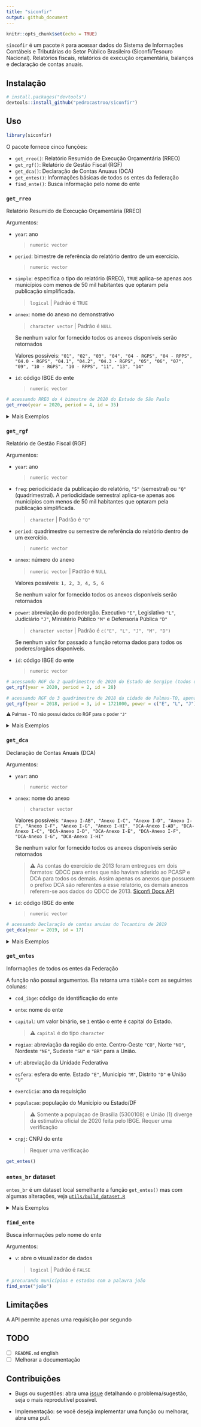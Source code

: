 ```yaml
---
title: "siconfir"
output: github_document
---
```


```r
knitr::opts_chunk$set(echo = TRUE)
```

`sincofir` é um pacote `R` para acessar dados do Sistema de Informações Contábeis e Tributárias do Setor Público Brasileiro (Siconfi/Tesouro Nacional). Relatórios fiscais, relatórios de execução orçamentária, balanços e declaração de contas anuais.

## Instalação

```r
# install.packages("devtools")
devtools::install_github("pedrocastroo/siconfir")
```

## Uso

```r
library(siconfir)
```

O pacote fornece cinco funções:

* `get_rreo()`: Relatório Resumido de Execução Orçamentária (RREO)
* `get_rgf()`: Relatório de Gestão Fiscal (RGF)
* `get_dca()`: Declaração de Contas Anuaus (DCA)
* `get_entes()`: Informações básicas de todos os entes da federação
* `find_ente()`: Busca informação pelo nome do ente

### `get_rreo`

Relatório Resumido de Execução Orçamentária (RREO)

Argumentos:

* `year`: ano

  > `numeric vector`

* `period`: bimestre de referência do relatório dentro de um exercício.

  > `numeric vector`

* `simple`: especifica o tipo do relatório (RREO), `TRUE` aplica-se apenas aos municípios com menos de 50 mil habitantes que optaram pela publicação simplificada.

  > `logical` | Padrão é `TRUE`

* `annex`: nome do anexo no demonstrativo

  > `character vector` | Padrão é `NULL`

  Se nenhum valor for fornecido todos os anexos disponíveis serão retornados
  
  Valores possíveis: `"01", "02", "03", "04", "04 - RGPS", "04 - RPPS", "04.0 - RGPS", "04.1", "04.2", "04.3 - RGPS", "05", "06", "07", "09", "10 - RGPS", "10 - RPPS", "11", "13", "14"`

* `id`: código IBGE do ente

  > `numeric vector`

```r
# acessando RREO do 4 bimestre de 2020 do Estado de São Paulo
get_rreo(year = 2020, period = 4, id = 35)
```

<details>
<summary>Mais Exemplos</summary>
```r
# acessando o anexo "01" do RREO da cidade de São Paulo
get_rreo(year = 2019, period = 4, annex = "01", id = 3550308)

# acessando o anexo "01" do RREO do 4ªbimestre de 2020 e 2019 da cidade de SP
get_rreo(year = 2019:2020, period = 4, anexo = "01", id = 3550308)

# acessando todos os bimestres de 2019 do RREO do DF
get_rreo(year = 2019, period = 1:6, id = 53)

# acsessando RREO de Serra da Saudade - MG, município com população estimada (2020) em 776 pessoas
get_rreo(year = 2020, simple = TRUE, period = 1, id = 3166600)
```
</details>

### `get_rgf`

Relatório de Gestão Fiscal (RGF)

Argumentos:

* `year`: ano

  > `numeric vector`
  
* `freq`: periodicidade da publicação do relatório, `"S"` (semestral) ou `"Q"` (quadrimestral). A periodicidade semestral aplica-se apenas aos municípios com menos de 50 mil habitantes que optaram pela publicação simplificada.

  > `character` | Padrão é `"Q"`
  
* `period`: quadrimestre ou semestre de referência do relatório dentro de um exercício.

  > `numeric vector`

* `annex`: número do anexo

  > `numeric vector` | Padrão é `NULL`
  
  Valores possíveis: `1, 2, 3, 4, 5, 6`

  Se nenhum valor for fornecido todos os anexos disponíveis serão retornados
  
* `power`: abreviação do poder/orgão. Executivo `"E"`, Legislativo `"L"`, Judiciário `"J"`, Ministério Público `"M"` e Defensoria Pública `"D"`

  > `character vector` | Padrão é `c("E", "L", "J", "M", "D")`
  
  Se nenhum valor for passado a função retorna dados para todos os poderes/orgãos disponíveis.

* `id`: código IBGE do ente

  > `numeric vector`

```r
# acessando RGF do 2 quadrimestre de 2020 do Estado de Sergipe (todos os poderes inclusos)
get_rgf(year = 2020, period = 2, id = 28)
```

```r
# acessando RGF do 3 quadrimestre de 2018 da cidade de Palmas-TO, apenas RGF do executivo, legislativo e judiciário
get_rgf(year = 2018, period = 3, id = 1721000, power = c("E", "L", "J"))
```

<sub>⚠️ Palmas - TO não possui dados do RGF para o poder `"J"`</sub>

<details>
<summary>Mais Exemplos</summary>
```r
# acessando RGF do primeiro semestre de 2015 de Bocaina-SP, cidade com população estimada (2020) igual a 12452
get_rgf(year = 2015, freq = "S", period = 1, id = 3506805)

# acessando RGF da União de 2019 para todos os quadrimestre e poderes, apenas o anexo 1 (Demonstrativo da Despesas com Pessoal)
get_rgf(year = 2019, period = 1:3, annex = 1, id = 1)
```
</details>

### `get_dca`

Declaração de Contas Anuais (DCA)

Argumentos:

* `year`: ano

  > `numeric vector`

* `annex`: nome do anexo

  > `character vector`
  
  Valores possíveis: `"Anexo I-AB", "Anexo I-C", "Anexo I-D", "Anexo I-E", "Anexo I-F", "Anexo I-G", "Anexo I-HI", "DCA-Anexo I-AB", "DCA-Anexo I-C", "DCA-Anexo I-D", "DCA-Anexo I-E", "DCA-Anexo I-F", "DCA-Anexo I-G", "DCA-Anexo I-HI"`

  Se nenhum valor for fornecido todos os anexos disponíveis serão retornados
  
  > ⚠️ As contas do exercício de 2013 foram entregues em dois formatos: QDCC para entes que não haviam aderido ao PCASP e DCA para todos os demais. Assim apenas os anexos que possuem o prefixo DCA são referentes a esse relatório, os demais anexos referem-se aos dados do QDCC de 2013. [Siconfi Docs API](http://apidatalake.tesouro.gov.br/docs/siconfi/#/DCA)

* `id`: código IBGE do ente

  > `numeric vector`
  
```r
# acessando Declaração de contas anuias do Tocantins de 2019
get_dca(year = 2019, id = 17)
```

<details>
<summary>Mais Exemplos</summary>
```r
# acessando DCA de 2017 a 2019 da União
get_dca(year = 2017:2019, id = 1)

# acessando DCA de 2015 do Estado do Amazonas
get_dca(year = 2015, id = 13)
```
</details>

### `get_entes`

Informações de todos os entes da Federação

A função não possui argumentos. Ela retorna uma `tibble` com as seguintes colunas:

* `cod_ibge`: código de identificação do ente

* `ente`: nome do ente

* `capital`: um valor binário, se `1` então o ente é capital do Estado.

  > ⚠️ `capital` é do tipo `character`
  
* `regiao`: abreviação da região do ente. Centro-Oeste `"CO"`, Norte `"NO"`, Nordeste `"NE"`, Sudeste `"SU"` e `"BR"` para a União.

* `uf`: abreviação da Unidade Federativa

* `esfera`: esfera do ente. Estado `"E"`, Município `"M"`, Distrito `"D"` e União `"U"`

* `exercicio`: ano da requisição

* `populacao`: população do Município ou Estado/DF

  > ⚠️ Somente a populaçao de Brasília (5300108) e União (1) diverge da estimativa oficial de 2020 feita pelo IBGE. Requer uma verificação

* `cnpj`: CNPJ do ente
  
  > Requer uma verificação

```r
get_entes()
```

### `entes_br` dataset

`entes_br` é um dataset local semelhante a função `get_entes()` mas com algumas alterações, veja [`utils/build_dataset.R`](utils/build_dataset.R)

<details>
<summary>Mais Exemplos</summary>
```r
library(dplyr, warn.conflicts = F)
# somente as capitais
entes_br %>% 
  filter(capital == 1)
```

```r
# pegando somente as cidades do Tocantins com populaçao > 50000
entes_br %>% 
  filter(uf == "TO", populacao > 50000)
```
</details>

### `find_ente`

Busca informações pelo nome do ente

Argumentos:

* `v`: abre o visualizador de dados

  > `logical` | Padrão é `FALSE`

```r
# procurando municípios e estados com a palavra joão
find_ente("joão")
```

## Limitações

A API permite apenas uma requisição por segundo

## TODO

- [ ] `README.md` english
- [ ] Melhorar a documentação

## Contribuições

* Bugs ou sugestões: abra uma [issue](https://github.com/pedrocastroo/siconfir/issues) detalhando o problema/sugestão, seja o mais reprodutível possível.

* Implementação: se você deseja implementar uma função ou melhorar, abra uma pull.